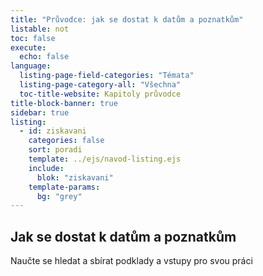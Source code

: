 ```yaml
---
title: "Průvodce: jak se dostat k datům a poznatkům"
listable: not
toc: false
execute:
  echo: false
language: 
  listing-page-field-categories: "Témata"
  listing-page-category-all: "Všechna"
  toc-title-website: Kapitoly průvodce
title-block-banner: true
sidebar: true
listing:
  - id: ziskavani
    categories: false
    sort: poradi
    template: ../ejs/navod-listing.ejs
    include: 
      blok: "ziskavani"
    template-params:
      bg: "grey"
---
```


## Jak se dostat k datům a poznatkům

Naučte se hledat a sbírat podklady a vstupy pro svou práci

<br />

::: {#ziskavani}
:::


